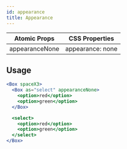 ```yaml
---
id: appearance
title: Appearance
---
```


| Atomic Props   | CSS Properties   |
| -------------- | ---------------- |
| appearanceNone | appearance: none |

## Usage

```jsx live
<Box spaceX3>
  <Box as="select" appearanceNone>
    <option>red</option>
    <option>green</option>
  </Box>

  <select>
    <option>red</option>
    <option>green</option>
  </select>
</Box>
```
